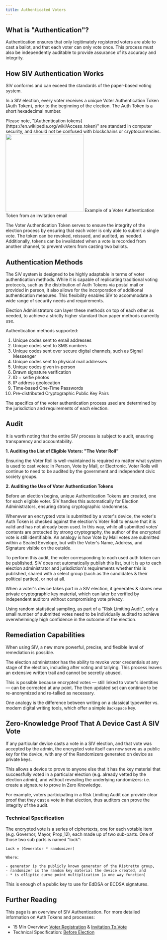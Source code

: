 ```yaml
---
title: Authenticated Voters
---
```


## What is "Authentication"?

Authentication ensures that only legitimately registered voters are able to cast a ballot, and that each voter can only vote once. This process must also be independently auditable to provide assurance of its accuracy and integrity.

## How SIV Authentication Works

SIV conforms and can exceed the standards of the paper-based voting system.

In a SIV election, every voter receives a unique Voter Authentication Token (Auth Token), prior to the beginning of the election. The Auth Token is a short hexadecimal number.

<div class='text-xs'>
  Please note, "[Authentication
  tokens](https://en.wikipedia.org/wiki/Access_token)" are standard in computer
  security, and should not be confused with blockchains or cryptocurrencies.
</div>

<div class='text-xs'>
  <img
    src='/images/auth-token.png'
    width='250px'
    class='border border-gray-600 '
  />
  Example of a Voter Authentication Token from an invitation email
</div>

The Voter Authentication Token serves to ensure the integrity of the election process by ensuring that each voter is only able to submit a single vote. The token can be revoked, reissued, and audited, as needed. Additionally, tokens can be invalidated when a vote is recorded from another channel, to prevent voters from casting two ballots.

## Authentication Methods

The SIV system is designed to be highly adaptable in terms of voter authentication methods. While it is capable of replicating traditional voting protocols, such as the distribution of Auth Tokens via postal mail or provided in person, it also allows for the incorporation of additional authentication measures. This flexibility enables SIV to accommodate a wide range of security needs and requirements.

Election Administrators can layer these methods on top of each other as needed, to achieve a strictly higher standard than paper methods currently use.

Authentication methods supported:

1. Unique codes sent to email addresses
2. Unique codes sent to SMS numbers
3. Unique codes sent over secure digital channels, such as Signal Messenger
4. Unique codes sent to physical mail addresses
5. Unique codes given in-person
6. Drawn signature verification
7. ID + selfie photos
8. IP address geolocation
9. Time-based One-Time Passwords
10. Pre-distributed Cryptographic Public Key Pairs

The specifics of the voter authentication process used are determined by the jurisdiction and requirements of each election.

## Audit

It is worth noting that the entire SIV process is subject to audit, ensuring transparency and accountability.

**1. Auditing the List of Eligible Voters: "The Voter Roll"**

Ensuring the Voter Roll is well-maintained is required no matter what system is used to cast votes: In Person, Vote by Mail, or Electronic. Voter Rolls will continue to need to be audited by the government and independent civic society groups.

**2. Auditing the Use of Voter Authentication Tokens**

Before an election begins, unique Authentication Tokens are created, one for each eligible voter. SIV handles this automatically for Election Administrators, ensuring strong cryptographic randomness.

Whenever an encrypted vote is submitted by a voter's device, the voter's Auth Token is checked against the election's Voter Roll to ensure that it is valid and has not already been used. In this way, while all submitted votes' contents are protected by strong cryptography, the author of the encrypted vote is still identifiable. An analogy is how Vote by Mail votes are submitted within a Sealed Envelope, but with the Voter's Name, Address, and Signature visible on the outside.

To perform this audit, the voter corresponding to each used auth token can be published. SIV does not automatically publish this list, but it is up to each election administrator and jurisdiction's requirements whether this is published, shared with a select group (such as the candidates & their political parties), or not at all.

When a voter's device takes part in a SIV election, it generates & stores new private cryptographic key material, which can later be verified by independent auditors without compromising vote privacy.

Using random statistical sampling, as part of a "Risk Limiting Audit", only a small number of submitted votes need to be individually audited to achieve overwhelmingly high confidence in the outcome of the election.

## Remediation Capabilities

When using SIV, a new more powerful, precise, and flexible level of remediation is possible.

The election administrator has the ability to revoke voter credentials at any stage of the election, including after voting and tallying. This process leaves an extensive written trail and cannot be secretly abused.

This is possible because encrypted votes — still linked to voter's identities — can be corrected at any point. The then updated set can continue to be re-anonymized and re-tallied as necessary.

One analogy is the difference between writing on a classical typewriter vs. modern digital writing tools, which offer a simple `Backspace` key.

## Zero-Knowledge Proof That A Device Cast A SIV Vote

If any particular device casts a vote in a SIV election, and that vote was accepted by the admin, the encrypted vote itself can now serve as a public key for the device, with any of the Randomizers generated on device as private keys.

This allows a device to prove to anyone else that it has the key material that successfully voted in a particular election (e.g. already vetted by the election admin), and without revealing the underlying randomizers: i.e. create a signature to prove in Zero Knowledge.

For example, voters participating in a Risk Limiting Audit can provide clear proof that they cast a vote in that election, thus auditors can prove the integrity of the audit.

### Technical Specification

The encrypted vote is a series of ciphertexts, one for each votable item (e.g. Governor, Mayor, Prop_12), each made up of two sub-parts. One of those two sub parts is named “lock”:

```
Lock = (Generator * randomizer)

Where:

- generator is the publicly known generator of the Ristretto group,
- randomizer is the random key material the device created, and
- * is elliptic curve point multiplication (a one way function)
```

This is enough of a public key to use for EdDSA or ECDSA signatures.

## Further Reading

This page is an overview of SIV Authentication. For more detailed information on Auth Tokens and processes:

- 15 Min Overview: [Voter Registration](https://siv.org/protocol#pre-a) & [Invitation To Vote](https://siv.org/protocol#1)
- Technical Specification: [Before Election](/technical-specifications#before-election)
